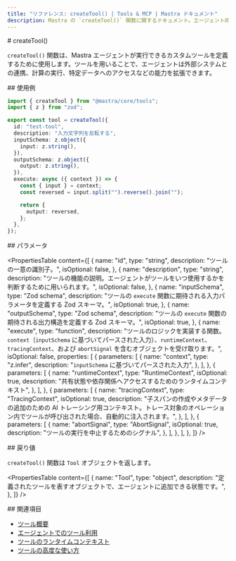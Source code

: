 ```yaml
---
title: "リファレンス: createTool() | Tools & MCP | Mastra ドキュメント"
description: Mastra の `createTool()` 関数に関するドキュメント。エージェント向けのカスタムツールを定義するために使用します。
---
```


<div id="createtool">
  # createTool()
</div>

`createTool()` 関数は、Mastra エージェントが実行できるカスタムツールを定義するために使用します。ツールを用いることで、エージェントは外部システムとの連携、計算の実行、特定データへのアクセスなどの能力を拡張できます。

<div id="usage-example">
  ## 使用例
</div>

```typescript title="src/mastra/tools/reverse-tool.ts" showLineNumbers copy
import { createTool } from "@mastra/core/tools";
import { z } from "zod";

export const tool = createTool({
  id: "test-tool",
  description: "入力文字列を反転する",
  inputSchema: z.object({
    input: z.string(),
  }),
  outputSchema: z.object({
    output: z.string(),
  }),
  execute: async ({ context }) => {
    const { input } = context;
    const reversed = input.split("").reverse().join("");

    return {
      output: reversed,
    };
  },
});
```


<div id="parameters">
  ## パラメータ
</div>

<PropertiesTable
  content={[
    {
      name: "id",
      type: "string",
      description: "ツールの一意の識別子。",
      isOptional: false,
    },
    {
      name: "description",
      type: "string",
      description:
        "ツールの機能の説明。エージェントがツールをいつ使用するかを判断するために用いられます。",
      isOptional: false,
    },
    {
      name: "inputSchema",
      type: "Zod schema",
      description:
        "ツールの `execute` 関数に期待される入力パラメータを定義する Zod スキーマ。",
      isOptional: true,
    },
    {
      name: "outputSchema",
      type: "Zod schema",
      description:
        "ツールの `execute` 関数の期待される出力構造を定義する Zod スキーマ。",
      isOptional: true,
    },
    {
      name: "execute",
      type: "function",
      description:
        "ツールのロジックを実装する関数。`context`（`inputSchema` に基づいてパースされた入力）、`runtimeContext`、`tracingContext`、および `abortSignal` を含むオブジェクトを受け取ります。",
      isOptional: false,
      properties: [
        {
          parameters: [
            {
              name: "context",
              type: "z.infer<TInput>",
              description: "`inputSchema` に基づいてパースされた入力",
            },
          ],
        },
        {
          parameters: [
            {
              name: "runtimeContext",
              type: "RuntimeContext",
              isOptional: true,
              description:
                "共有状態や依存関係へアクセスするためのランタイムコンテキスト",
            },
          ],
        },
        {
          parameters: [
            {
              name: "tracingContext",
              type: "TracingContext",
              isOptional: true,
              description:
                "子スパンの作成やメタデータの追加のための AI トレーシング用コンテキスト。トレース対象のオペレーション内でツールが呼び出された場合、自動的に注入されます。",
            },
          ],
        },
        {
          parameters: [
            {
              name: "abortSignal",
              type: "AbortSignal",
              isOptional: true,
              description: "ツールの実行を中止するためのシグナル",
            },
          ],
        },
      ],
    },
  ]}
/>

<div id="returns">
  ## 戻り値
</div>

`createTool()` 関数は `Tool` オブジェクトを返します。

<PropertiesTable
  content={[
    {
      name: "Tool",
      type: "object",
      description:
        "定義されたツールを表すオブジェクトで、エージェントに追加できる状態です。",
    },
  ]}
/>

<div id="related">
  ## 関連項目
</div>

- [ツール概要](/docs/tools-mcp/overview)
- [エージェントでのツール利用](/docs/agents/using-tools)
- [ツールのランタイムコンテキスト](/docs/tools-mcp/overview#using-runtimecontext)
- [ツールの高度な使い方](/docs/tools-mcp/advanced-usage)